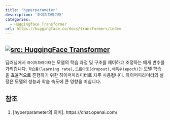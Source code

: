 ```yaml
---
title: 'hyperparameter'
description: '하이퍼파라미터'
categories:
  - Huggingface Transformer
url: https://huggingface.co/docs/transformers/index
---
```

<a href="https://huggingface.co/docs/transformers/index" target="_blank"><img   loading="lazy" alt="src: HuggingFace Transformer" src="https://img.shields.io/badge/문서-Huggingface_Transformer-blue" ></a>
---

딥러닝에서 `하이퍼파라미터`는 모델의 학습 과정 및 구조를 제어하고 조정하는 매개 변수를 가리킵니다. `학습률(learning rate)`, `드롭아웃(dropout)`, `에폭수(epoch)`는 모델 학습을 효율적으로 진행하기 위한 하이퍼파라미터로 자주 사용됩니다. 하이퍼파라미터의 설정은 모델의 성능과 학습 속도에 큰 영향을 미칩니다.

## 참조

1. [hyperparameter의 의미]. https://chat.openai.com/